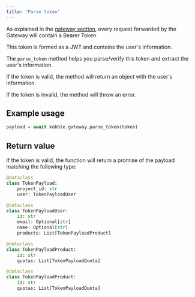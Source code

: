 ```yaml
---
title: 'Parse token'
---
```


As explained in the [gateway section](/product/gateway), every request forwarded by the Gateway will contain a Bearer Token.

This token is formed as a JWT and contains the user's information.

The `parse_token` method helps you parse/verify this token and extract the user's information.

If the token is valid, the method will return an object with the user's information.

If the token is invalid, the method will throw an error.

## Example usage

```python
payload = await kobble.gateway.parse_token(token)
```

## Return value

If the token is valid, the function will return a promise of the payload matching the following type:

```python
@dataclass
class TokenPayload:
    project_id: str
    user: TokenPayloadUser

@dataclass
class TokenPayloadUser:
    id: str
    email: Optional[str]
    name: Optional[str]
    products: List[TokenPayloadProduct]

@dataclass
class TokenPayloadProduct:
    id: str
    quotas: List[TokenPayloadQuota]

@dataclass
class TokenPayloadProduct:
    id: str
    quotas: List[TokenPayloadQuota]
```

